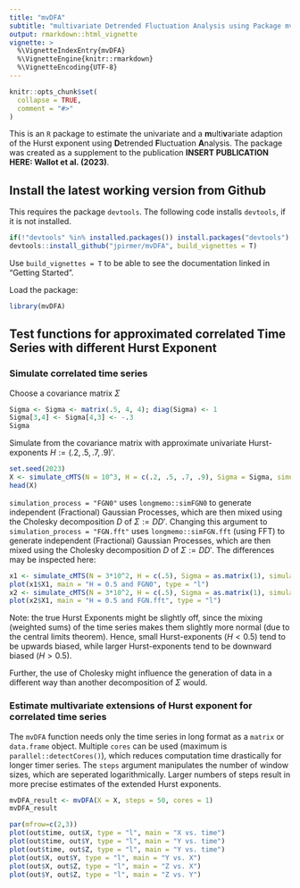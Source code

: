 ```yaml
---
title: "mvDFA"
subtitle: "multivariate Detrended Fluctuation Analysis using Package mvDFA"
output: rmarkdown::html_vignette
vignette: >
  %\VignetteIndexEntry{mvDFA}
  %\VignetteEngine{knitr::rmarkdown}
  %\VignetteEncoding{UTF-8}
---
```


```r
knitr::opts_chunk$set(
  collapse = TRUE,
  comment = "#>"
)
```

This is an `R` package to estimate the univariate and a **m**ulti**v**ariate adaption of the Hurst exponent using **D**etrended **F**luctuation **A**nalysis. The package was created as a supplement to the publication **INSERT PUBLICATION HERE: Wallot et al. (2023)**.

## Install the latest working version from Github
This requires the package `devtools`. The following code installs `devtools`, if it is not installed.

```r
if(!"devtools" %in% installed.packages()) install.packages("devtools")
devtools::install_github("jpirmer/mvDFA", build_vignettes = T)
```

Use `build_vignettes = T` to be able to see the documentation linked in "Getting Started". 

Load the package:

```r
library(mvDFA)
```


## Test functions for approximated correlated Time Series with different Hurst Exponent

### Simulate correlated time series

Choose a covariance matrix $\Sigma$
```r
Sigma <- Sigma <- matrix(.5, 4, 4); diag(Sigma) <- 1
Sigma[3,4] <- Sigma[4,3] <- -.3
Sigma
```
Simulate from the covariance matrix with approximate univariate Hurst-exponents $H:=(.2, .5, .7, .9)'$. 

```r
set.seed(2023)
X <- simulate_cMTS(N = 10^3, H = c(.2, .5, .7, .9), Sigma = Sigma, simulation_process = "FGN0", decomposition = "chol")
head(X)
```

`simulation_process = "FGN0"` uses `longmemo::simFGN0` to generate independent (Fractional) Gaussian Processes, which are then mixed using the Cholesky decomposition $D$ of $\Sigma := DD'$. Changing this argument to `simulation_process = "FGN.fft"` uses `longmemo::simFGN.fft` (using FFT) to generate independent (Fractional) Gaussian Processes, which are then mixed using the Cholesky decomposition $D$ of $\Sigma := DD'$. The differences may be inspected here:

```r
x1 <- simulate_cMTS(N = 3*10^2, H = c(.5), Sigma = as.matrix(1), simulation_process = "FGN0")
plot(x1$X1, main = "H = 0.5 and FGN0", type = "l")
x2 <- simulate_cMTS(N = 3*10^2, H = c(.5), Sigma = as.matrix(1), simulation_process = "FGN.fft")
plot(x2$X1, main = "H = 0.5 and FGN.fft", type = "l")
```

Note: the true Hurst Exponents might be slightly off, since the mixing (weighted sums) of the time series makes them slightly more normal (due to the central limits theorem). Hence, small Hurst-exponents ($H<0.5$) tend to be upwards biased, while larger Hurst-exponents tend to be downward biased ($H>0.5$). 

Further, the use of Cholesky might influence the generation of data in a different way than another decomposition of $\Sigma$ would. 


### Estimate multivariate extensions of Hurst exponent for correlated time series

The `mvDFA` function needs only the time series in long format as a `matrix` or `data.frame` object. Multiple `cores` can be used (maximum is `parallel::detectCores()`), which reduces computation time drastically for longer timer series. The `steps` argument manipulates the number of window sizes, which are seperated logarithmically. Larger numbers of steps result in more precise estimates of the extended Hurst exponents.

```r
mvDFA_result <- mvDFA(X = X, steps = 50, cores = 1)
mvDFA_result
```






```r

par(mfrow=c(2,3))
plot(out$time, out$X, type = "l", main = "X vs. time")
plot(out$time, out$Y, type = "l", main = "Y vs. time")
plot(out$time, out$Z, type = "l", main = "Y vs. time")
plot(out$X, out$Y, type = "l", main = "Y vs. X")
plot(out$X, out$Z, type = "l", main = "Z vs. X")
plot(out$Y, out$Z, type = "l", main = "Z vs. Y")
```
